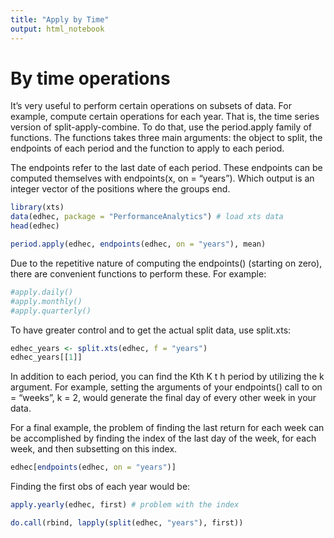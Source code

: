 ```yaml
---
title: "Apply by Time"
output: html_notebook
---
```


# By time operations

It's very useful to perform certain operations on subsets of data. For example, compute certain operations for each year. That is, the time series version of split-apply-combine. To do that, use the period.apply family of functions. The functions takes three main arguments: the object to split, the endpoints of each period and the function to apply to each period. 

The endpoints refer to the last date of each period. These endpoints can be computed themselves with endpoints(x, on = "years"). Which output is an integer vector of the positions where the groups end. 


```r
library(xts)
data(edhec, package = "PerformanceAnalytics") # load xts data
head(edhec)
```

```r
period.apply(edhec, endpoints(edhec, on = "years"), mean)
```

Due to the repetitive nature of computing the endpoints() (starting on zero), there are convenient functions to perform these. For example: 

```r
#apply.daily()
#apply.monthly()
#apply.quarterly()
```

To have greater control and to get the actual split data, use split.xts:

```r
edhec_years <- split.xts(edhec, f = "years")
edhec_years[[1]]
```

In addition to each period, you can find the Kth
K
t
h
 period by utilizing the k argument. For example, setting the arguments of your endpoints() call to on = "weeks", k = 2, would generate the final day of every other week in your data.

For a final example, the problem of finding the last return for each week can be accomplished by finding the index of the last day of the week, for each week, and then subsetting on this index.

```r
edhec[endpoints(edhec, on = "years")]
```

Finding the first obs of each year would be:

```r
apply.yearly(edhec, first) # problem with the index
```

```r
do.call(rbind, lapply(split(edhec, "years"), first))
```

